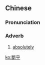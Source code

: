 {{also|断乎}}
==Chinese==
{{zh-forms|s=断乎}}

===Pronunciation===
{{zh-pron
|m=duànhū
|cat=adv
}}

===Adverb===
{{zh-adv}}

# {{lb|zh|literary|usually in the negative}} [[absolutely]]

[[ko:斷乎]]